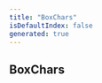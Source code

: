 ```yaml
---
title: "BoxChars"
isDefaultIndex: false
generated: true
---
```



<!-- This file was generated from the CommandKit source. Do not modify. Instead, re-run the "docgen" script -->


## BoxChars

<GenerationInfo sourceFile="packages/commandkit/src/logger/DefaultLogger.ts" sourceLine="37" packageName="commandkit" />



